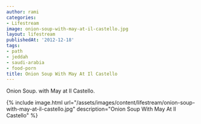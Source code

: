 ```yaml
---
author: rami
categories:
- Lifestream
image: onion-soup-with-may-at-il-castello.jpg
layout: lifestream
publishedAt: '2012-12-18'
tags:
- path
- jeddah
- saudi-arabia
- food-porn
title: Onion Soup With May At Il Castello
---
```


Onion Soup. with May at Il Castello.

{% include image.html url="/assets/images/content/lifestream/onion-soup-with-may-at-il-castello.jpg" description="Onion Soup With May At Il Castello" %}